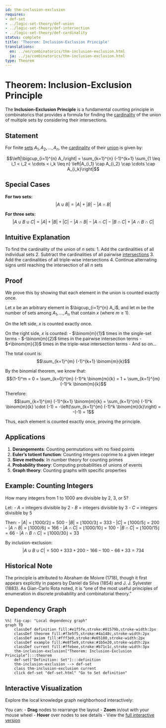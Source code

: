 ```yaml
---
id: thm-inclusion-exclusion
requires:
- def-set
- ../logic-set-theory/def-union
- ../logic-set-theory/def-intersection
- ../logic-set-theory/def-cardinality
status: complete
title: 'Theorem: Inclusion-Exclusion Principle'
translations:
  en: ../en/combinatorics/thm-inclusion-exclusion.html
  ja: ../ja/combinatorics/thm-inclusion-exclusion.html
type: Theorem
---
```


# Theorem: Inclusion-Exclusion Principle

The **Inclusion-Exclusion Principle** is a fundamental counting principle in combinatorics that provides a formula for finding the [cardinality](../logic-set-theory/def-cardinality.qmd) of the union of multiple sets by considering their intersections.

## Statement

For finite [sets](../logic-set-theory/def-set.qmd) $A_1, A_2, \ldots, A_n$, the [cardinality](../logic-set-theory/def-cardinality.qmd) of their [union](../logic-set-theory/def-union.qmd) is given by:

$$\left|\bigcup_{i=1}^{n} A_i\right| = \sum_{k=1}^{n} (-1)^{k+1} \sum_{1 \leq i_1 < i_2 < \cdots < i_k \leq n} \left|A_{i_1} \cap A_{i_2} \cap \cdots \cap A_{i_k}\right|$$

## Special Cases

**For two sets:**
$$|A \cup B| = |A| + |B| - |A \cap B|$$

**For three sets:**
$$|A \cup B \cup C| = |A| + |B| + |C| - |A \cap B| - |A \cap C| - |B \cap C| + |A \cap B \cap C|$$

## Intuitive Explanation

To find the cardinality of the union of $n$ sets:
1. Add the cardinalities of all individual sets
2. Subtract the cardinalities of all pairwise [intersections](../logic-set-theory/def-intersection.qmd)
3. Add the cardinalities of all triple-wise intersections
4. Continue alternating signs until reaching the intersection of all $n$ sets

## Proof

We prove this by showing that each element in the union is counted exactly once.

Let $x$ be an arbitrary element in $\bigcup_{i=1}^{n} A_i$, and let $m$ be the number of sets among $A_1, \ldots, A_n$ that contain $x$ (where $m \geq 1$).

On the left side, $x$ is counted exactly once.

On the right side, $x$ is counted:
- $\binom{m}{1}$ times in the single-set terms
- $-\binom{m}{2}$ times in the pairwise intersection terms
- $+\binom{m}{3}$ times in the triple-wise intersection terms
- And so on...

The total count is:
$$\sum_{k=1}^{m} (-1)^{k+1} \binom{m}{k}$$

By the binomial theorem, we know that:
$$(1-1)^m = 0 = \sum_{k=0}^{m} (-1)^k \binom{m}{k} = 1 + \sum_{k=1}^{m} (-1)^k \binom{m}{k}$$

Therefore:
$$\sum_{k=1}^{m} (-1)^{k+1} \binom{m}{k} = \sum_{k=1}^{m} (-1)^k \binom{m}{k} \cdot (-1) = -\left(\sum_{k=1}^{m} (-1)^k \binom{m}{k}\right) = -(-1) = 1$$

Thus, each element is counted exactly once, proving the principle.

## Applications

1. **Derangements**: Counting permutations with no fixed points
2. **Euler's totient function**: Counting integers coprime to a given integer
3. **Sieve methods**: In number theory for counting primes
4. **Probability theory**: Computing probabilities of unions of events
5. **Graph theory**: Counting graphs with specific properties

## Example: Counting Integers

How many integers from 1 to 1000 are divisible by 2, 3, or 5?

Let:
- $A$ = integers divisible by 2
- $B$ = integers divisible by 3
- $C$ = integers divisible by 5

Then:
- $|A| = \lfloor 1000/2 \rfloor = 500$
- $|B| = \lfloor 1000/3 \rfloor = 333$
- $|C| = \lfloor 1000/5 \rfloor = 200$
- $|A \cap B| = \lfloor 1000/6 \rfloor = 166$
- $|A \cap C| = \lfloor 1000/10 \rfloor = 100$
- $|B \cap C| = \lfloor 1000/15 \rfloor = 66$
- $|A \cap B \cap C| = \lfloor 1000/30 \rfloor = 33$

By inclusion-exclusion:
$$|A \cup B \cup C| = 500 + 333 + 200 - 166 - 100 - 66 + 33 = 734$$

## Historical Note

The principle is attributed to Abraham de Moivre (1718), though it first appears explicitly in papers by Daniel da Silva (1854) and J. J. Sylvester (1883). As Gian-Carlo Rota noted, it is "one of the most useful principles of enumeration in discrete probability and combinatorial theory."

## Dependency Graph

```mermaid
%%| fig-cap: "Local dependency graph"
graph TD
    classDef definition fill:#e1f5fe,stroke:#01579b,stroke-width:2px
    classDef theorem fill:#f3e5f5,stroke:#4a148c,stroke-width:2px
    classDef axiom fill:#fff3e0,stroke:#e65100,stroke-width:2px
    classDef example fill:#e8f5e9,stroke:#1b5e20,stroke-width:2px
    classDef current fill:#ffebee,stroke:#b71c1c,stroke-width:3px
    thm-inclusion-exclusion["Theorem: Inclusion-Exclusion Principle"]:::theorem
    def-set["Definition: Set"]:::definition
    thm-inclusion-exclusion --> def-set
    class thm-inclusion-exclusion current
    click def-set "def-set.html" "Go to Set definition"
```

## Interactive Visualization

Explore the local knowledge graph neighborhood interactively:

::: {.graph-viz data-id="thm-inclusion-exclusion" data-width="700" data-height="500"}
:::

You can:
- **Drag** nodes to rearrange the layout
- **Zoom** in/out with your mouse wheel
- **Hover** over nodes to see details
- View the [full interactive version](../../output/interactive/thm-inclusion-exclusion.html){target="_blank"}
